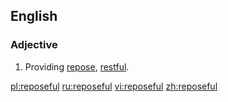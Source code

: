 ==English==

===Adjective===
{{en-adj}}

#Providing [[repose]], [[restful]].

[[pl:reposeful]]
[[ru:reposeful]]
[[vi:reposeful]]
[[zh:reposeful]]